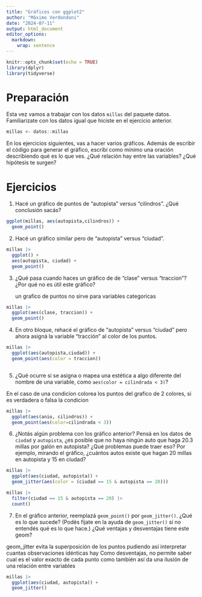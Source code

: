 ---
title: "Gráficos con ggplot2"
author: "Máximo Verdondoni"
date: "2024-07-11"
output: html_document
editor_options: 
  markdown: 
    wrap: sentence
---

```{r setup, include=FALSE}
knitr::opts_chunk$set(echo = TRUE)
library(dplyr)
library(tidyverse)

```

# Preparación

Esta vez vamos a trabajar con los datos `millas` del paquete datos.
Familiarizate con los datos igual que hiciste en el ejercicio anterior.

```{r}
millas <- datos::millas
```

En los ejercicios siguientes, vas a hacer varios gráficos.
Además de escribir el código para generar el gráfico, escribí como mínimo una oración describiendo qué es lo que ves.
¿Qué relación hay entre las variables?
¿Qué hipótesis te surgen?

# Ejercicios

1.  Hacé un gráfico de puntos de "autopista" versus "cilindros". ¿Qué conclusión sacás?

```{r}
ggplot(millas, aes(autopista,cilindros)) +
  geom_point()
```

2.  Hacé un gráfico similar pero de "autopista" versus "ciudad".

```{r}
millas |>
  ggplot() +
  aes(autopista, ciudad) +
  geom_point()
```

3.  ¿Qué pasa cuando haces un gráfico de de "clase" versus "traccion"? ¿Por qué no es útil este gráfico?

    un grafico de puntos no sirve para variables categoricas

```{r}
millas |>
  ggplot(aes(clase, traccion)) +
  geom_point()
```

4.  En otro bloque, rehacé el gráfico de "autopista" versus "ciudad" pero ahora asigná la variable "tracción" al color de los puntos.

```{r}
millas |>
  ggplot(aes(autopista,ciudad)) +
  geom_point(aes(color = traccion))
```

```{}
```

5.  ¿Qué ocurre si se asigna o mapea una estética a algo diferente del nombre de una variable, como `aes(color = cilindrada < 3)`?

En el caso de una condicion colorea los puntos del grafico de 2 colores, si es verdadera o falsa la condicion

```{r}
millas |>
  ggplot(aes(anio, cilindros)) +
  geom_point(aes(color=cilindrada < 3))
```

6.  ¿Notás algún problema con los gráfico anterior?
    Pensá en los datos de `ciudad` y `autopista`, ¿es posible que no haya ningún auto que haga 20.3 millas por galón en autopista? ¿Qué problemas puede traer eso? Por ejemplo, mirando el gráfico, ¿cuántos autos existe que hagan 20 millas en autopista y 15 en ciudad?
    
```{r}
millas |>
  ggplot(aes(ciudad, autopista)) +
  geom_jitter(aes(color = (ciudad == 15 & autopista == 20)))

millas |>
  filter(ciudad == 15 & autopista == 20) |>
  count()
```


7.  En el gráfico anterior, reemplazá `geom_point()` por `geom_jitter()`.
    ¿Qué es lo que sucede?
    (Podés fijate en la ayuda de `geom_jitter()` si no entendés qué es lo que hace.) ¿Qué ventajas y desventajas tiene este geom?
  
geom_jitter evita la superposición de los puntos pudiendo así interpretar cuantas observaciones idénticas hay
Como desventajas, no permite saber cual es el valor exacto de cada punto como también así da una ilusión de una relación entre variables 

```{r}
millas |>
  ggplot(aes(ciudad, autopista)) +
  geom_jitter()
```
